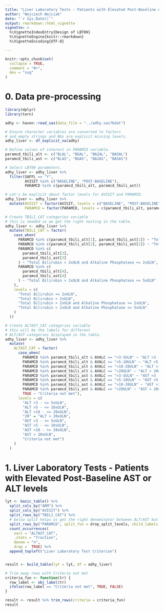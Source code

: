 ```yaml
---
title: "Liver Laboratory Tests - Patients with Elevated Post-Baseline AST or ALT levels (LBT09)"
author: "Wojciech Wojciak"
date: "`r Sys.Date()`"
output: rmarkdown::html_vignette
vignette: >
  %\VignetteIndexEntry{Design of LBT09}
  %\VignetteEngine{knitr::rmarkdown}
  %\VignetteEncoding{UTF-8}

---
```


```r
knitr::opts_chunk$set(
  collapse = TRUE,
  comment = "#>",
  dev = "svg"
)
```

# 0. Data pre-processing
```r
library(dplyr)
library(tern)

adhy <- haven::read_sas(data_file = "../adhy.sas7bdat")

# Ensure character variables are converted to factors
# and empty strings and NAs are explicit missing levels.
adhy_liver <- df_explicit_na(adhy)

# Define values of interest in PARAMCD variable.
paramcd_tbili_alt <- c("BLAL", "BGAL", "BA2AL", "BA5AL")
paramcd_tbili_ast <- c("BLAS", "BGAS", "BA2AS", "BA5AS")

# Select LBT09 parameters.
adhy_liver <- adhy_liver %>%
  filter(SAFFL == "Y",
         AVISIT %in% c("BASELINE", "POST-BASELINE"),
         PARAMCD %in% c(paramcd_tbili_alt, paramcd_tbili_ast))

# Let's be explicit about factor levels for AVISIT and PARAMCD.
adhy_liver <- adhy_liver %>%
  mutate(AVISIT = factor(AVISIT, levels = c("BASELINE", "POST-BASELINE")),
         PARAMCD = factor(PARAMCD, levels = c(paramcd_tbili_alt, paramcd_tbili_ast)))

# Create TBILI_CAT categories variable
# this is needed so we get the right nesting in the table.
adhy_liver <- adhy_liver %>%
  mutate(TBILI_CAT = factor(
    case_when(
      PARAMCD %in% c(paramcd_tbili_alt[1], paramcd_tbili_ast[1]) ~ "Total Bilirubin <= 2xULN",
      PARAMCD %in% c(paramcd_tbili_alt[2], paramcd_tbili_ast[2]) ~ "Total Bilirubin > 2xULN",
      PARAMCD %in% c(
        paramcd_tbili_alt[3],
        paramcd_tbili_ast[3]
      ) ~ "Total Bilirubin > 2xULN and Alkaline Phosphatase <= 2xULN",
      PARAMCD %in% c(
        paramcd_tbili_alt[4],
        paramcd_tbili_ast[4]
      ) ~ "Total Bilirubin > 2xULN and Alkaline Phosphatase <= 5xULN"
    ),
    levels = c(
      "Total Bilirubin <= 2xULN",
      "Total Bilirubin > 2xULN",
      "Total Bilirubin > 2xULN and Alkaline Phosphatase <= 2xULN",
      "Total Bilirubin > 2xULN and Alkaline Phosphatase <= 5xULN"
    )
  ))

# Create ALTAST_CAT categories variable
# this will be the labels for different
# ALT/AST categories displayed in the table.
adhy_liver <- adhy_liver %>%
  mutate(
    ALTAST_CAT = factor(
      case_when(
        PARAMCD %in% paramcd_tbili_alt & AVALC == ">3-5ULN" ~ "ALT >3 - <= 5xULN",
        PARAMCD %in% paramcd_tbili_alt & AVALC == ">5-10ULN" ~ "ALT >5 - <= 10xULN",
        PARAMCD %in% paramcd_tbili_alt & AVALC == ">10-20ULN" ~ "ALT >10 - <= 20xULN",
        PARAMCD %in% paramcd_tbili_alt & AVALC == ">20ULN" ~ "ALT > 20xULN",
        PARAMCD %in% paramcd_tbili_ast & AVALC == ">3-5ULN" ~ "AST >3 - <= 5xULN",
        PARAMCD %in% paramcd_tbili_ast & AVALC == ">5-10ULN" ~ "AST >5 - <= 10xULN",
        PARAMCD %in% paramcd_tbili_ast & AVALC == ">10-20ULN" ~ "AST >10 - <= 20xULN",
        PARAMCD %in% paramcd_tbili_ast & AVALC == ">20ULN" ~ "AST > 20xULN",
        TRUE ~ "Criteria not met"),
      levels = c(
        "ALT >3 - <= 5xULN",
        "ALT >5 - <= 10xULN",
        "ALT >10 - <= 20xULN",
        "20" = "ALT > 20xULN",
        "AST >3 - <= 5xULN",
        "AST >5 - <= 10xULN",
        "AST >10 - <= 20xULN",
        "AST > 20xULN",
        "Criteria not met")
    )
  )
```

# 1. Liver Laboratory Tests - Patients with Elevated Post-Baseline AST or ALT levels
```r
lyt <- basic_table() %>%
  split_cols_by("ARM") %>%
  split_cols_by("AVISIT") %>%
  split_rows_by("TBILI_CAT") %>%
  # below split helps us get the right denominator between ALT/AST but it's hidden
  split_rows_by("PARAMCD", split_fun = drop_split_levels, child_labels = "hidden") %>%
  count_occurrences(
    vars = "ALTAST_CAT",
    .stats = "fraction",
    denom = "n",
    drop =  TRUE) %>%
  append_topleft("Liver Laboratory Test Criterion")


result <- build_table(lyt = lyt, df = adhy_liver)

# Trim away rows with Criteria not met
criteria_fun <- function(tr) {
  row_label <- obj_label(tr)
  ifelse(row_label == "Criteria not met", TRUE, FALSE)
}

result <- result %>% trim_rows(criteria = criteria_fun)
result
```
